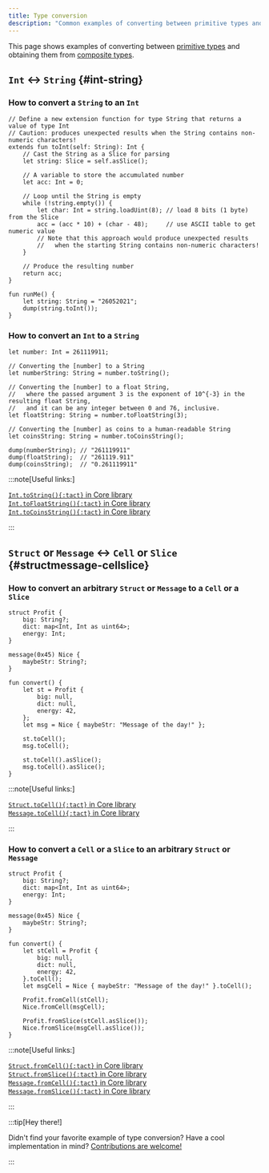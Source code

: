 ```yaml
---
title: Type conversion
description: "Common examples of converting between primitive types and obtaining them from composite types"
---
```


This page shows examples of converting between [primitive types][p] and obtaining them from [composite types](/book/types#composite-types).

## `Int` ↔ `String` {#int-string}

### How to convert a `String` to an `Int`

```tact
// Define a new extension function for type String that returns a value of type Int
// Caution: produces unexpected results when the String contains non-numeric characters!
extends fun toInt(self: String): Int {
    // Cast the String as a Slice for parsing
    let string: Slice = self.asSlice();

    // A variable to store the accumulated number
    let acc: Int = 0;

    // Loop until the String is empty
    while (!string.empty()) {
        let char: Int = string.loadUint(8); // load 8 bits (1 byte) from the Slice
        acc = (acc * 10) + (char - 48);     // use ASCII table to get numeric value
        // Note that this approach would produce unexpected results
        //   when the starting String contains non-numeric characters!
    }

    // Produce the resulting number
    return acc;
}

fun runMe() {
    let string: String = "26052021";
    dump(string.toInt());
}
```

### How to convert an `Int` to a `String`

```tact
let number: Int = 261119911;

// Converting the [number] to a String
let numberString: String = number.toString();

// Converting the [number] to a float String,
//   where the passed argument 3 is the exponent of 10^{-3} in the resulting float String,
//   and it can be any integer between 0 and 76, inclusive.
let floatString: String = number.toFloatString(3);

// Converting the [number] as coins to a human-readable String
let coinsString: String = number.toCoinsString();

dump(numberString); // "261119911"
dump(floatString);  // "261119.911"
dump(coinsString);  // "0.261119911"
```

:::note[Useful links:]

  [`Int.toString(){:tact}` in Core library](/ref/core-strings#inttostring)\
  [`Int.toFloatString(){:tact}` in Core library](/ref/core-strings#inttofloatstring)\
  [`Int.toCoinsString(){:tact}` in Core library](/ref/core-strings#inttocoinsstring)

:::

## `Struct` or `Message` ↔ `Cell` or `Slice` {#structmessage-cellslice}

### How to convert an arbitrary `Struct` or `Message` to a `Cell` or a `Slice`

```tact {19-20, 22-23}
struct Profit {
    big: String?;
    dict: map<Int, Int as uint64>;
    energy: Int;
}

message(0x45) Nice {
    maybeStr: String?;
}

fun convert() {
    let st = Profit {
        big: null,
        dict: null,
        energy: 42,
    };
    let msg = Nice { maybeStr: "Message of the day!" };

    st.toCell();
    msg.toCell();

    st.toCell().asSlice();
    msg.toCell().asSlice();
}
```

:::note[Useful links:]

  [`Struct.toCell(){:tact}` in Core library](/ref/core-cells#structtocell)\
  [`Message.toCell(){:tact}` in Core library](/ref/core-cells#messagetocell)

:::

### How to convert a `Cell` or a `Slice` to an arbitrary `Struct` or `Message`

```tact {19-20, 22-23}
struct Profit {
    big: String?;
    dict: map<Int, Int as uint64>;
    energy: Int;
}

message(0x45) Nice {
    maybeStr: String?;
}

fun convert() {
    let stCell = Profit {
        big: null,
        dict: null,
        energy: 42,
    }.toCell();
    let msgCell = Nice { maybeStr: "Message of the day!" }.toCell();

    Profit.fromCell(stCell);
    Nice.fromCell(msgCell);

    Profit.fromSlice(stCell.asSlice());
    Nice.fromSlice(msgCell.asSlice());
}
```

:::note[Useful links:]

  [`Struct.fromCell(){:tact}` in Core library](/ref/core-cells#structfromcell)\
  [`Struct.fromSlice(){:tact}` in Core library](/ref/core-cells#structfromslice)\
  [`Message.fromCell(){:tact}` in Core library](/ref/core-cells#messagefromcell)\
  [`Message.fromSlice(){:tact}` in Core library](/ref/core-cells#messagefromslice)

:::

:::tip[Hey there!]

  Didn't find your favorite example of type conversion? Have a cool implementation in mind? [Contributions are welcome!](https://github.com/tact-lang/tact/issues)

:::

[p]: /book/types#primitive-types
